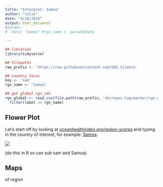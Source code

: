 ```yaml
---
title: "Interpret: Samoa"
author: "Julie"
date: "4/18/2018"
output: html_document
#params: 
#  data: "Samoa" #rgn_name <- params$data

---
```


```r
## libraries
library(tidyverse)

## filepaths
raw_prefix <- 'https://raw.githubusercontent.com/OHI-Science'
```

```r
## country focus
key <- 'sam'
rgn_name <- 'Samoa'
```



```r
## get global rgn_ids
rgn_global <- read_csv(file.path(raw_prefix, 'ohirepos-log/master/rgn_global.csv')) %>%
  filter(label == rgn_name)
```




## Flower Plot

Let's start off by looking at [oceanhealthindex.org/region-scores](http://www.oceanhealthindex.org/region-scores) and typing in the country of interest, for example: [Samoa](http://www.oceanhealthindex.org/region-scores/scores/samoa).


![](https://github.com/OHI-Science/sam/raw/master/global2017/Results/figures/FlowerPlots/flower_Samoa.png)

(do this in R so can sub sam and Samoa)

## Maps

of region


